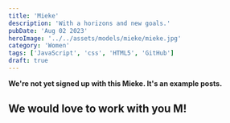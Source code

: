 ```yaml
---
title: 'Mieke'
description: 'With a horizons and new goals.'
pubDate: 'Aug 02 2023'
heroImage: '../../assets/models/mieke/mieke.jpg'
category: 'Women'
tags: ['JavaScript', 'css', 'HTML5', 'GitHub']
draft: true
---
```


**We're not yet signed up with this Mieke. It's an example posts.**

## We would love to work with you M!
